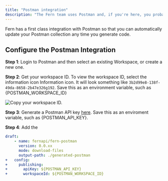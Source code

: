 ```yaml
---
title: "Postman integration"
description: "The Fern team uses Postman and, if you're here, you probably do too."
---
```


Fern has a first class integration with Postman so that you can automatically
update your Postman collection any time you generate code.

## Configure the Postman Integration

**Step 1**: Login to Postman and then select an existing Workspace, or create a
new one.

**Step 2**: Get your workspace ID. To view the workspace ID, select the
information icon Information icon. It will look something like
`3b2d99e8-138f-49da-8658-2b47e326g192`. Save this as an environment variable,
such as \{POSTMAN_WORKSPACE_ID\}

![Copy your workspace ID.](/images/features/workspace_id-2b5c03af4f316388b04bc85dc4063acb.png)

**Step 3**: Generate a Postman API key
[here](https://go.postman.co/settings/me/api-keys). Save this as an enviroment
variable, such as \{POSTMAN_API_KEY\}.

**Step 4**: Add the

```yml /fern/api/generators.yml
draft:
    - name: fernapi/fern-postman
      version: 0.0.xx
      mode: download-files
      output-path: ./generated-postman
+   config:
+     publishing:
+       apiKey: ${POSTMAN_API_KEY}
+       workspaceId: ${POSTMAN_WORKSPACE_ID}
```

